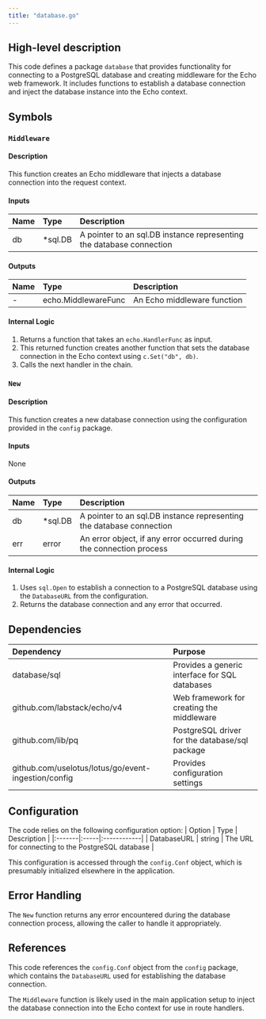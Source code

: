 ```yaml
---
title: "database.go"
---
```


## High-level description
This code defines a package `database` that provides functionality for connecting to a PostgreSQL database and creating middleware for the Echo web framework. It includes functions to establish a database connection and inject the database instance into the Echo context.

## Symbols

### `Middleware`
#### Description
This function creates an Echo middleware that injects a database connection into the request context.

#### Inputs
| Name | Type | Description |
|:-----|:-----|:------------|
| db | *sql.DB | A pointer to an sql.DB instance representing the database connection |

#### Outputs
| Name | Type | Description |
|:-----|:-----|:------------|
| - | echo.MiddlewareFunc | An Echo middleware function |

#### Internal Logic
1. Returns a function that takes an `echo.HandlerFunc` as input.
2. This returned function creates another function that sets the database connection in the Echo context using `c.Set("db", db)`.
3. Calls the next handler in the chain.

### `New`
#### Description
This function creates a new database connection using the configuration provided in the `config` package.

#### Inputs
None

#### Outputs
| Name | Type | Description |
|:-----|:-----|:------------|
| db | *sql.DB | A pointer to an sql.DB instance representing the database connection |
| err | error | An error object, if any error occurred during the connection process |

#### Internal Logic
1. Uses `sql.Open` to establish a connection to a PostgreSQL database using the `DatabaseURL` from the configuration.
2. Returns the database connection and any error that occurred.

## Dependencies
| Dependency | Purpose |
|:-----------|:--------|
| database/sql | Provides a generic interface for SQL databases |
| github.com/labstack/echo/v4 | Web framework for creating the middleware |
| github.com/lib/pq | PostgreSQL driver for the database/sql package |
| github.com/uselotus/lotus/go/event-ingestion/config | Provides configuration settings |

## Configuration
The code relies on the following configuration option:
| Option | Type | Description |
|:-------|:-----|:------------|
| DatabaseURL | string | The URL for connecting to the PostgreSQL database |

This configuration is accessed through the `config.Conf` object, which is presumably initialized elsewhere in the application.

## Error Handling
The `New` function returns any error encountered during the database connection process, allowing the caller to handle it appropriately.

## References
This code references the `config.Conf` object from the `config` package, which contains the `DatabaseURL` used for establishing the database connection.

The `Middleware` function is likely used in the main application setup to inject the database connection into the Echo context for use in route handlers.
